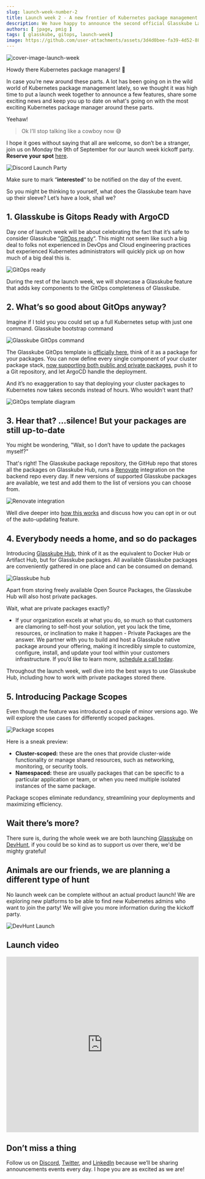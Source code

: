 ```yaml
---
slug: launch-week-number-2
title: Launch week 2 - A new frontier of Kubernetes package management
description: We have happy to announce the second official Glasskube Launch week, full of updates, fun and a whole lot of Kubernetes package management. 
authors: [ jpage, pmig ]
tags: [ glasskube, gitops, launch-week]
image: https://github.com/user-attachments/assets/3d4d0bee-fa39-4d52-8873-09d9226c1b18
---
```

![cover-image-launch-week](https://github.com/user-attachments/assets/3d4d0bee-fa39-4d52-8873-09d9226c1b18)

Howdy there Kubernetes package managers! 🤠

In case you’re new around these parts. A lot has been going on in the wild world of Kubernetes package management lately, so we thought it was high time to put a launch week together to announce a few features, share some exciting news and keep you up to date on what's going on with the most exciting Kubernetes package manager around these parts. 

Yeehaw!

> Ok I’ll stop talking like a cowboy now 😅

I hope it goes without saying that all are welcome, so don’t be a stranger, join us on Monday the 9th of September for our launch week kickoff party. **Reserve your spot** [here](https://discord.gg/Jswn2Vqz?event=1274009068884721725).

![Discord Launch Party](https://github.com/user-attachments/assets/b9773cf0-03bf-4fa4-9dbd-b2bf2a887e38)

Make sure to mark “**interested**“ to be notified on the day of the event.

So you might be thinking to yourself, what does the Glasskube team have up their sleeve? Let’s have a look, shall we?

## 1\. Glasskube is Gitops Ready with ArgoCD

Day one of launch week will be about celebrating the fact that it’s safe to consider Glasskube “[GitOps ready](https://glasskube.dev/docs/integration/gitops/)“. This might not seem like such a big deal to folks not experienced in DevOps and Cloud engineering practices but experienced Kubernetes administrators will quickly pick up on how much of a big deal this is.

![GitOps ready](https://github.com/user-attachments/assets/491b146a-63a0-4585-93ee-aac8b7013f53)

During the rest of the launch week, we will showcase a Glasskube feature that adds key components to the GitOps completeness of Glasskube.

## 2\. What’s so good about GitOps anyway?

Imagine if I told you you could set up a full Kubernetes setup with just one command. Glasskube bootstrap command

![Glasskube GitOps command](https://github.com/user-attachments/assets/3dab678a-1ff7-4167-82b6-975070c70a0d)

The Glasskube GitOps template is [officially here](https://glasskube.dev/blog/gitops-template/), think of it as a package for your packages. You can now define every single component of your cluster package stack, [now supporting both public and private packages](https://github.com/glasskube/gitops-template?tab=readme-ov-file#private-repositories), push it to a Git repository, and let ArgoCD handle the deployment.

And it’s no exaggeration to say that deploying your cluster packages to Kubernetes now takes seconds instead of hours. Who wouldn’t want that?

![GitOps template diagram](https://github.com/user-attachments/assets/236af5f2-64a9-42f2-92f8-a30438777365)

## 3\. Hear that? …silence! But your packages are still up-to-date

You might be wondering, "Wait, so I don’t have to update the packages myself?"

That's right! The Glasskube package repository, the GitHub repo that stores all the packages on Glasskube Hub, runs a [Renovate](https://docs.renovatebot.com/) integration on the backend repo every day. If new versions of supported Glasskube packages are available, we test and add them to the list of versions you can choose from.

![Renovate integration](https://github.com/user-attachments/assets/65c07bef-2124-43b8-8d36-133219af40bb)

Well dive deeper into [how this works](https://glasskube.dev/docs/integration/renovate/) and discuss how you can opt in or out of the auto-updating feature.

## 4\. Everybody needs a home, and so do packages

Introducing [Glasskube Hub](https://glasskube.dev/products/hub/), think of it as the equivalent to Docker Hub or Artifact Hub, but for Glasskube packages. All available Glasskube packages are conveniently gathered in one place and can be consumed on demand.

![Glasskube hub](https://github.com/user-attachments/assets/74dd15b1-ebdc-4071-b02e-00d802e8a71b)

Apart from storing freely available Open Source Packages, the Glasskube Hub will also host private packages.

Wait, what are private packages exactly?

-   If your organization excels at what you do, so much so that customers are clamoring to self-host your solution, yet you lack the time, resources, or inclination to make it happen - Private Packages are the answer. We partner with you to build and host a Glasskube native package around your offering, making it incredibly simple to customize, configure, install, and update your tool within your customers infrastructure. If you’d like to learn more, [schedule a call today](https://cal.glasskube.eu/team/founder/demo).

Throughout the launch week, well dive into the best ways to use Glasskube Hub, including how to work with private packages stored there.

## 5\. Introducing Package Scopes

Even though the feature was introduced a couple of minor versions ago. We will explore the use cases for differently scoped packages.

![Package scopes](https://github.com/user-attachments/assets/e42b98e5-35d2-4c90-a3eb-b37f1550a456)

Here is a sneak preview:

-   **Cluster-scoped:** these are the ones that provide cluster-wide functionality or manage shared resources, such as networking, monitoring, or security tools.
-   **Namespaced:** these are usually packages that can be specific to a particular application or team, or when you need multiple isolated instances of the same package.

Package scopes eliminate redundancy, streamlining your deployments and maximizing efficiency.

## Wait there’s more?

There sure is, during the whole week we are both launching [Glasskube](https://glasskube.dev/) on [DevHunt](https://devhunt.org/), if you could be so kind as to support us over there, we'd be mighty grateful!

## Animals are our friends, we are planning a different type of hunt

No launch week can be complete without an actual product launch! We are exploring new platforms to be able to find new Kubernetes admins who want to join the party! We will give you more information during the kickoff party.

![DevHunt Launch](https://github.com/user-attachments/assets/96b267f7-e82d-4539-9d67-2468bd2ba636)

## Launch video

<div style={{display: 'flex', justifyContent: 'center', alignItems: 'center'}}>
  <iframe width="100%" height="460" src="https://www.youtube.com/embed/Hec22fEDTgM?si=rGEYEOvyvFSbcLBR"
          title="YouTube video player" frameborder="0"
          allow="accelerometer; autoplay; clipboard-write; encrypted-media; gyroscope; picture-in-picture; web-share" allowfullscreen></iframe>
</div>

## Don’t miss a thing

Follow us on [Discord](https://discord.gg/e89NzZerVu?event=1274009068884721725), [Twitter](https://x.com/glasskube), and [LinkedIn](https://www.linkedin.com/company/glasskube) because we’ll be sharing announcements events every day. I hope you are as excited as we are!